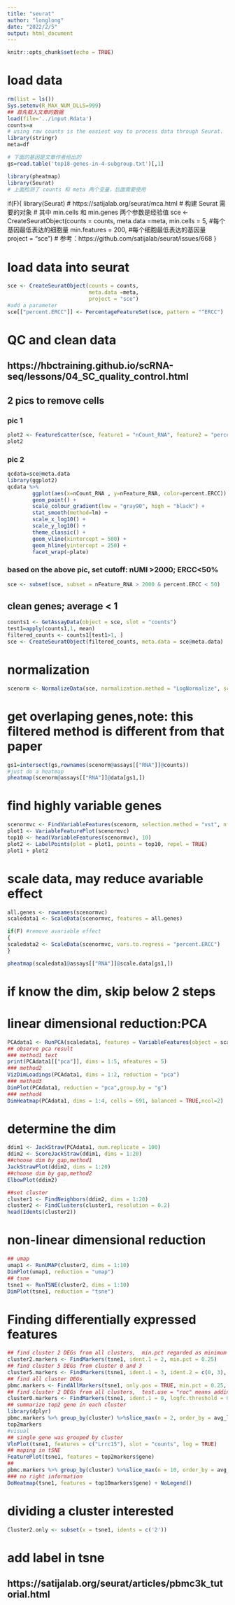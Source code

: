 ---
title: "seurat"
author: "longlong"
date: "2022/2/5"
output: html_document
---

```{r setup, include=FALSE}
knitr::opts_chunk$set(echo = TRUE)
```

# load data
```{r}
rm(list = ls()) 
Sys.setenv(R_MAX_NUM_DLLS=999)
## 首先载入文章的数据
load(file='../input.Rdata')
counts=a
# using raw counts is the easiest way to process data through Seurat.
library(stringr) 
meta=df

# 下面的基因是文章作者给出的
gs=read.table('top18-genes-in-4-subgroup.txt')[,1]

library(pheatmap)
library(Seurat)
# 上面检测了 counts 和 meta 两个变量，后面需要使用

```

if(F){
        library(Seurat)
        # https://satijalab.org/seurat/mca.html
        # 构建 Seurat 需要的对象
        # 其中 min.cells 和 min.genes 两个参数是经验值
        sce <- CreateSeuratObject(counts = counts, 
                                  meta.data =meta,
                                  min.cells = 5, #每个基因最低表达的细胞量
                                  min.features  = 200, #每个细胞最低表达的基因量
                                  project = "sce")
        # 参考：https://github.com/satijalab/seurat/issues/668
}


# load data into seurat 
```{r}
sce <- CreateSeuratObject(counts = counts, 
                          meta.data =meta,
                          project = "sce")
#add a parameter
sce[["percent.ERCC"]] <- PercentageFeatureSet(sce, pattern = "^ERCC")
```

# QC and clean data
## https://hbctraining.github.io/scRNA-seq/lessons/04_SC_quality_control.html
## 2 pics to remove cells
### pic 1
```{r}
plot2 <- FeatureScatter(sce, feature1 = "nCount_RNA", feature2 = "percent.ERCC")
plot2
```
### pic 2
```{r}
qcdata=sce@meta.data
library(ggplot2)
qcdata %>% 
        ggplot(aes(x=nCount_RNA , y=nFeature_RNA, color=percent.ERCC)) + 
        geom_point() + 
        scale_colour_gradient(low = "gray90", high = "black") +
        stat_smooth(method=lm) +
        scale_x_log10() + 
        scale_y_log10() + 
        theme_classic() +
        geom_vline(xintercept = 500) +
        geom_hline(yintercept = 250) +
        facet_wrap(~plate)
```

### based on the above pic, set cutoff: nUMI >2000; ERCC<50%
```{r}
sce <- subset(sce, subset = nFeature_RNA > 2000 & percent.ERCC < 50)
```

## clean genes; average < 1
```{r}
counts1 <- GetAssayData(object = sce, slot = "counts")
test1=apply(counts1,1, mean)
filtered_counts <- counts1[test1>1, ]
sce <- CreateSeuratObject(filtered_counts, meta.data = sce@meta.data)
```

# normalization
```{r}
scenorm <- NormalizeData(sce, normalization.method = "LogNormalize", scale.factor = 10000)
```

# get overlaping genes,note: this filtered method is different from that paper
```{r}
gs1=intersect(gs,rownames(scenorm@assays[["RNA"]]@counts))
#just do a heatmap
pheatmap(scenorm@assays[["RNA"]]@data[gs1,])
```

# find highly variable genes
```{r}
scenormvc <- FindVariableFeatures(scenorm, selection.method = "vst", nfeatures = 2000)
plot1 <- VariableFeaturePlot(scenormvc)
top10 <- head(VariableFeatures(scenormvc), 10)
plot2 <- LabelPoints(plot = plot1, points = top10, repel = TRUE)
plot1 + plot2
```

# scale data, may reduce avariable effect
```{r}
all.genes <- rownames(scenormvc)
scaledata1 <- ScaleData(scenormvc, features = all.genes)

if(F) #remove avariable effect
{
scaledata2 <- ScaleData(scenormvc, vars.to.regress = "percent.ERCC")
}

pheatmap(scaledata1@assays[["RNA"]]@scale.data[gs1,])
```

# if know the dim, skip below 2 steps

# linear dimensional reduction:PCA
```{r}
PCAdata1 <- RunPCA(scaledata1, features = VariableFeatures(object = scaledata1))
## observe pca result
### method1 text
print(PCAdata1[["pca"]], dims = 1:5, nfeatures = 5)
### method2 
VizDimLoadings(PCAdata1, dims = 1:2, reduction = "pca")
### method3
DimPlot(PCAdata1, reduction = "pca",group.by = "g")
### method4
DimHeatmap(PCAdata1, dims = 1:4, cells = 691, balanced = TRUE,ncol=2)
```

# determine the dim
```{r}
ddim1 <- JackStraw(PCAdata1, num.replicate = 100)
ddim2 <- ScoreJackStraw(ddim1, dims = 1:20)
##choose dim by gap,method1
JackStrawPlot(ddim2, dims = 1:20)
##choose dim by gap,method2
ElbowPlot(ddim2)

##set cluster
cluster1 <- FindNeighbors(ddim2, dims = 1:20)
cluster2 <- FindClusters(cluster1, resolution = 0.2)
head(Idents(cluster2))
```

# non-linear dimensional reduction
```{r}
## umap
umap1 <- RunUMAP(cluster2, dims = 1:10)
DimPlot(umap1, reduction = "umap")
## tsne
tsne1 <- RunTSNE(cluster2, dims = 1:10)
DimPlot(tsne1, reduction = "tsne")
```

# Finding differentially expressed features 
```{r}
## find cluster 2 DEGs from all clusters,  min.pct regarded as minimum percentage in each cluster
cluster2.markers <- FindMarkers(tsne1, ident.1 = 2, min.pct = 0.25)
## find cluster 5 DEGs from cluster 0 and 3
cluster5.markers <- FindMarkers(tsne1, ident.1 = 3, ident.2 = c(0, 3), min.pct = 0.25)
## find all cluster DEGs
pbmc.markers <- FindAllMarkers(tsne1, only.pos = TRUE, min.pct = 0.25, logfc.threshold = 0.25)
## find cluster 2 DEGs from all clusters,  test.use = "roc" means adding a AUC 
cluster0.markers <- FindMarkers(tsne1, ident.1 = 0, logfc.threshold = 0.25, test.use = "roc", only.pos = TRUE)
## summarize top2 gene in each cluster
library(dplyr)
pbmc.markers %>% group_by(cluster) %>%slice_max(n = 2, order_by = avg_log2FC) -> top2markers
top2markers
#visual
## single gene was grouped by cluster
VlnPlot(tsne1, features = c("Lrrc15"), slot = "counts", log = TRUE)
## maping in tSNE
FeaturePlot(tsne1, features = top2markers$gene)
## 
pbmc.markers %>% group_by(cluster) %>%slice_max(n = 10, order_by = avg_log2FC) -> top10markers
### no right information
DoHeatmap(tsne1, features = top10markers$gene) + NoLegend()
```

# dividing a cluster interested
```{r}
Cluster2.only <- subset(x = tsne1, idents = c('2'))
```

# add label in tsne
## https://satijalab.org/seurat/articles/pbmc3k_tutorial.html







